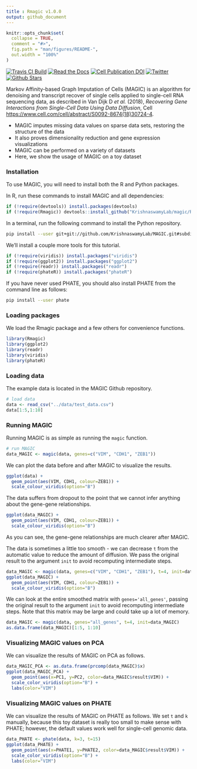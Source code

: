 ```yaml
---
title : Rmagic v1.0.0
output: github_document
---
```


<!-- README.md is generated from README.Rmd. Please edit that file -->

```r
knitr::opts_chunk$set(
  collapse = TRUE,
  comment = "#>",
  fig.path = "man/figures/README-",
  out.width = "100%"
)
```

[![Travis CI Build](https://api.travis-ci.com/KrishnaswamyLab/MAGIC.svg?branch=master)](https://travis-ci.com/KrishnaswamyLab/MAGIC)
[![Read the Docs](https://img.shields.io/readthedocs/magic.svg)](https://magic.readthedocs.io/)
[![Cell Publication DOI](https://zenodo.org/badge/DOI/10.1016/j.cell.2018.05.061.svg)](https://doi.org/10.1016/j.cell.2018.05.061)
[![Twitter](https://img.shields.io/twitter/follow/KrishnaswamyLab.svg?style=social&label=Follow)](https://twitter.com/KrishnaswamyLab)
[![Github Stars](https://img.shields.io/github/stars/KrishnaswamyLab/MAGIC.svg?style=social&label=Stars)](https://github.com/KrishnaswamyLab/MAGIC/)


Markov Affinity-based Graph Imputation of Cells (MAGIC) is an algorithm for denoising and transcript recover of single cells applied to single-cell RNA sequencing data, as described in Van Dijk D *et al.* (2018), *Recovering Gene Interactions from Single-Cell Data Using Data Diffusion*, Cell <https://www.cell.com/cell/abstract/S0092-8674(18)30724-4>.

* MAGIC imputes missing data values on sparse data sets, restoring the structure of the data
* It also proves dimensionality reduction and gene expression visualizations
* MAGIC can be performed on a variety of datasets
* Here, we show the usage of MAGIC on a toy dataset

### Installation

To use MAGIC, you will need to install both the R and Python packages.

In R, run these commands to install MAGIC and all dependencies:

```r
if (!require(devtools)) install.packages(devtools)
if (!require(Rmagic)) devtools::install_github("KrishnaswamyLab/magic/R")
```

In a terminal, run the following command to install the Python repository.

```bash
pip install --user git+git://github.com/KrishnaswamyLab/MAGIC.git#subdirectory=python
```

We'll install a couple more tools for this tutorial.

```r
if (!require(viridis)) install.packages("viridis")
if (!require(ggplot2)) install.packages("ggplot2")
if (!require(readr)) install.packages("readr")
if (!require(phateR)) install.packages("phateR")
```

If you have never used PHATE, you should also install PHATE from the command line as follows:

```bash
pip install --user phate
```

### Loading packages

We load the Rmagic package and a few others for convenience functions.

```r
library(Rmagic)
library(ggplot2)
library(readr)
library(viridis)
library(phateR)
```

### Loading data

The example data is located in the MAGIC Github repository.

```r
# load data
data <- read_csv("../data/test_data.csv")
data[1:5,1:10]
```

### Running MAGIC

Running MAGIC is as simple as running the `magic` function.

```r
# run MAGIC
data_MAGIC <- magic(data, genes=c("VIM", "CDH1", "ZEB1"))
```

We can plot the data before and after MAGIC to visualize the results.

```r
ggplot(data) +
  geom_point(aes(VIM, CDH1, colour=ZEB1)) +
  scale_colour_viridis(option="B")
```

The data suffers from dropout to the point that we cannot infer anything about the gene-gene relationships.

```r
ggplot(data_MAGIC) +
  geom_point(aes(VIM, CDH1, colour=ZEB1)) +
  scale_colour_viridis(option="B")
```

As you can see, the gene-gene relationships are much clearer after MAGIC. 

The data is sometimes a little too smooth - we can decrease `t` from the automatic value to reduce the amount of diffusion. We pass the original result to the argument `init` to avoid recomputing intermediate steps.

```r
data_MAGIC <- magic(data, genes=c("VIM", "CDH1", "ZEB1"), t=4, init=data_MAGIC)
ggplot(data_MAGIC) +
  geom_point(aes(VIM, CDH1, colour=ZEB1)) +
  scale_colour_viridis(option="B")
```


We can look at the entire smoothed matrix with `genes='all_genes'`, passing the original result to the argument `init` to avoid recomputing intermediate steps. Note that this matrix may be large and could take up a lot of memory.

```r
data_MAGIC <- magic(data, genes="all_genes", t=4, init=data_MAGIC)
as.data.frame(data_MAGIC)[1:5, 1:10]
```

### Visualizing MAGIC values on PCA

We can visualize the results of MAGIC on PCA as follows.

```r
data_MAGIC_PCA <- as.data.frame(prcomp(data_MAGIC)$x)
ggplot(data_MAGIC_PCA) +
  geom_point(aes(x=PC1, y=PC2, color=data_MAGIC$result$VIM)) +
  scale_color_viridis(option="B") +
  labs(color="VIM")
```


### Visualizing MAGIC values on PHATE

We can visualize the results of MAGIC on PHATE as follows. We set `t` and `k` manually, because this toy dataset is really too small to make sense with PHATE; however, the default values work well for single-cell genomic data.

```r
data_PHATE <- phate(data, k=3, t=15)
ggplot(data_PHATE) +
  geom_point(aes(x=PHATE1, y=PHATE2, color=data_MAGIC$result$VIM)) +
  scale_color_viridis(option="B") +
  labs(color="VIM")
```

